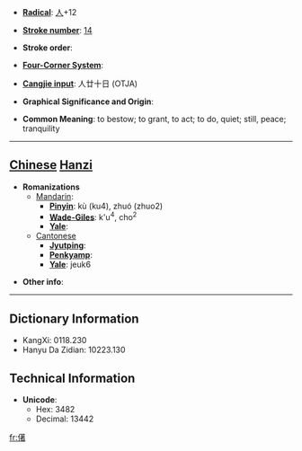 * '''[[Wiktionary:Chinese radical index| Radical]]''': [[Wiktionary:Chinese radical index 人|人]]+12

* '''[[Wiktionary:Chinese total strokes index|Stroke number]]''': [[Wiktionary:Chinese total strokes index 14|14]]

* '''Stroke order''': 

* '''[[Wiktionary:Chinese four corner index|Four-Corner System]]''': 

* '''[[Wiktionary:Chinese Cangjie index|Cangjie input]]''': 人廿十日 (OTJA)

* '''Graphical Significance and Origin''': 

* '''Common Meaning''': to bestow; to grant, to act; to do, quiet; still, peace; tranquility

----

== [[Chinese]] [[Hanzi]] ==

* '''Romanizations'''
** [[Mandarin]]:
*** '''[[Pinyin]]''': kù (ku4), zhuó (zhuo2)
*** '''[[Wade-Giles]]''': k'u<sup>4</sup>, cho<sup>2</sup>
*** '''[[Yale]]''': 
**[[Cantonese]]
***'''[[Jyutping]]''':
***'''[[Penkyamp]]''': 
***'''[[Yale]]''': jeuk6

* '''Other info''': 

----

== Dictionary Information ==

* KangXi: 0118.230
* Hanyu Da Zidian: 10223.130

== Technical Information ==

* '''Unicode''':
** Hex: 3482
** Decimal: 13442
[[fr:㒂]]